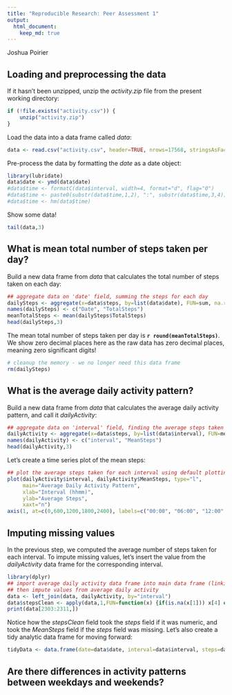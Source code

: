 ```yaml
---
title: "Reproducible Research: Peer Assessment 1"
output: 
  html_document:
    keep_md: true
---
```

Joshua Poirier

## Loading and preprocessing the data
If it hasn't been unzipped, unzip the *activity.zip* file from the present working directory:
```r
if (!file.exists("activity.csv")) {
    unzip("activity.zip")
}
```

Load the data into a data frame called *data*:
``` r
data <- read.csv("activity.csv", header=TRUE, nrows=17568, stringsAsFactors=FALSE)
```

Pre-process the data by formatting the *date* as a date object:
``` r
library(lubridate)
data$date <- ymd(data$date)
#data$time <- formatC(data$interval, width=4, format="d", flag="0")
#data$time <- paste0(substr(data$time,1,2), ":", substr(data$time,3,4))
#data$time <- hm(data$time)
```

Show some data!
``` r
tail(data,3)
```

## What is mean total number of steps taken per day?
Build a new data frame from *data* that calculates the total number of steps taken on each day:
``` r
## aggregate data on 'date' field, summing the steps for each day
dailySteps <- aggregate(x=data$steps, by=list(data$date), FUN=sum, na.rm=TRUE)
names(dailySteps) <- c("Date", "TotalSteps")
meanTotalSteps <- mean(dailySteps$TotalSteps)
head(dailySteps,3)
```

The mean total number of steps taken per day is **`r round(meanTotalSteps)`**.  We show zero decimal places here as the raw data has zero decimal places, meaning zero significant digits!

``` r
# cleanup the memory - we no longer need this data frame
rm(dailySteps)
```

## What is the average daily activity pattern?
Build a new data frame from *data* that calculates the average daily activity pattern, and call it *dailyActivity*:
``` r
## aggregate data on 'interval' field, finding the average steps taken for each interval
dailyActivity <- aggregate(x=data$steps, by=list(data$interval), FUN=mean, na.rm=TRUE)
names(dailyActivity) <- c("interval", "MeanSteps")
head(dailyActivity,3)
```

Let's create a time series plot of the mean steps:
``` r
## plot the average steps taken for each interval using default plotting system
plot(dailyActivity$interval, dailyActivity$MeanSteps, type="l", 
     main="Average Daily Activity Pattern",
     xlab="Interval (hhmm)",
     ylab="Average Steps",
     xaxt="n")
axis(1, at=c(0,600,1200,1800,2400), labels=c("00:00", "06:00", "12:00", "18:00", "24:00"))
```

## Imputing missing values
In the previous step, we computed the average number of steps taken for each interval.  To impute missing values, let's insert the value from the *dailyActivity* data frame for the corresponding interval.  
``` r
library(dplyr)
## import average daily activity data frame into main data frame (linking on 'interval' field),
## then impute values from average daily activity
data <- left_join(data, dailyActivity, by="interval")
data$stepsClean <- apply(data,1,FUN=function(x) {if(is.na(x[1])) x[4] else x[1]})
print(data[2303:2311,])
```

Notice how the *stepsClean* field took the *steps* field if it was numeric, and took the *MeanSteps* field if the *steps* field was missing.  Let's also create a tidy analytic data frame for moving forward:
```r
tidyData <- data.frame(date=data$date, interval=data$interval, steps=data$stepsClean)
```

## Are there differences in activity patterns between weekdays and weekends?
